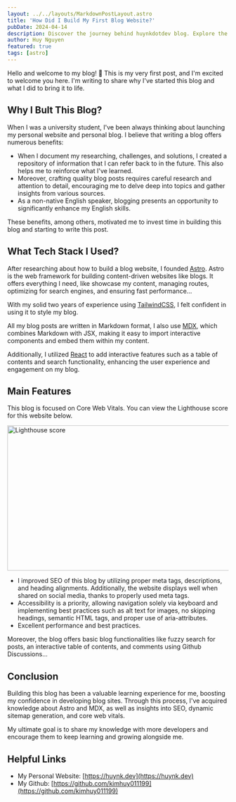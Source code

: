 ```yaml
---
layout: ../../layouts/MarkdownPostLayout.astro
title: 'How Did I Build My First Blog Website?'
pubDate: 2024-04-14
description: Discover the journey behind huynkdotdev blog. Explore the creation process and key features implemented.
author: Huy Nguyen
featured: true
tags: [astro]
---
```



<Section type="intro">

Hello and welcome to my blog! 👋 This is my very first post, and I'm excited to welcome you here. I'm writing to share why I've started this blog and what I did to bring it to life.

</Section>

<Section>

## Why I Bult This Blog?

When I was a university student, I've been always thinking about launching my personal website and personal blog. I believe that writing a blog offers numerous benefits:

- When I document my researching, challenges, and solutions, I created a repository of information that I can refer back to in the future. This also helps me to reinforce what I've learned.
- Moreover, crafting quality blog posts requires careful research and attention to detail, encouraging me to delve deep into topics and gather insights from various sources.
- As a non-native English speaker, blogging presents an opportunity to significantly enhance my English skills.

These benefits, among others, motivated me to invest time in building this blog and starting to write this post.

</Section>

<Section>

## What Tech Stack I Used?

After researching about how to build a blog website, I founded [Astro](https://astro.build/). Astro is the web framework for building content-driven websites like blogs. It offers everything I need, like showcase my content, managing routes, optimizing for search engines, and ensuring fast performance...

With my solid two years of experience using [TailwindCSS](https://tailwindcss.com/), I felt confident in using it to style my blog.

All my blog posts are written in Markdown format, I also use [MDX](https://mdxjs.com/), which combines Markdown with JSX, making it easy to import interactive components and embed them within my content.

Additionally, I utilized [React](https://react.dev/) to add interactive features such as a table of contents and search functionality, enhancing the user experience and engagement on my blog.

</Section>

<Section>

## Main Features

This blog is focused on Core Web Vitals. You can view the Lighthouse score for this website below.

<Image
  src='https://github.com/kimhuy011199/astro-blog/raw/master/lighthouse-score.png'
  alt='Lighthouse score'
  height='330'
  width='875'
/>

- I improved SEO of this blog by utilizing proper meta tags, descriptions, and heading alignments. Additionally, the website displays well when shared on social media, thanks to properly used meta tags.
- Accessibility is a priority, allowing navigation solely via keyboard and implementing best practices such as alt text for images, no skipping headings, semantic HTML tags, and proper use of aria-attributes.
- Excellent performance and best practices.

Moreover, the blog offers basic blog functionalities like fuzzy search for posts, an interactive table of contents, and comments using Github Discussions...

</Section>

<Section>

## Conclusion

Building this blog has been a valuable learning experience for me, boosting my confidence in developing blog sites. Through this process, I've acquired knowledge about Astro and MDX, as well as insights into SEO, dynamic sitemap generation, and core web vitals.

My ultimate goal is to share my knowledge with more developers and encourage them to keep learning and growing alongside me.

</Section>

<Section>

## Helpful Links

- My Personal Website: [https://huynk.dev](https://huynk.dev)
- My Github: [https://github.com/kimhuy011199](https://github.com/kimhuy011199)

</Section>
